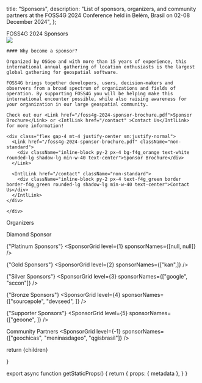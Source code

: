 
  title: "Sponsors",
  description: "List of sponsors, organizers, and community partners at the FOSS4G 2024 Conference held in Belém, Brasil on 02-08 December 2024",
};


<Heading bubble color="orange">
  FOSS4G 2024 Sponsors
</Heading>

<div className="grid space-y-4 mt-4">
  <div className="grid md:grid-cols-2 gap-4">  
    <div>
      <Image placeholder="blur" src={Foss4g2022OpeningSession} className="rounded-lg" />
    </div>
    <div className="">

    #### Why become a sponsor?

    Organized by OSGeo and with more than 15 years of experience, this international annual gathering of location enthusiasts is the largest global gathering for geospatial software.

    FOSS4G brings together developers, users, decision-makers and observers from a broad spectrum of organizations and fields of operation. By supporting FOSS4G you will be helping make this international encounter possible, while also raising awareness for your organization in our large geospatial community.

    Check out our <Link href="/foss4g-2024-sponsor-brochure.pdf">Sponsor Brochure</Link> or <IntlLink href="/contact" >Contact Us</IntlLink> for more information!

    <div class="flex gap-4 mt-4 justify-center sm:justify-normal">
      <Link href="/foss4g-2024-sponsor-brochure.pdf" className="non-standard">
        <div className="inline-block py-2 px-4 bg-f4g_orange text-white rounded-lg shadow-lg min-w-40 text-center">Sponsor Brochure</div>
      </Link>

      <IntlLink href="/contact" className="non-standard">
        <div className="inline-block py-2 px-4 text-f4g_green border border-f4g_green rounded-lg shadow-lg min-w-40 text-center">Contact Us</div>
      </IntlLink>
    </div>

    </div>

  </div>
</div>


<div className="border border-f4g_orange max-w-[800px] mx-auto my-8">
  <div className="bg-f4g_orange font-ubuntu text-white text-xl text-center py-1">
    Organizers
  </div>
  
  <div className="my-4">
    <SponsorGrid level={-1} sponsorNames={["osgeo", "osgeobrasil", "geolibres"]} />
  </div>
</div>


<ArrowHeading size={0}>Diamond Sponsor</ArrowHeading>
<SponsorGrid level={0} sponsorNames={[null]} />

<ArrowHeading size={1}>{"Platinum Sponsors"}</ArrowHeading>
<SponsorGrid level={1} sponsorNames={[null, null]} />

<ArrowHeading size={2}>{"Gold Sponsors"}</ArrowHeading>
<SponsorGrid level={2} sponsorNames={["kan",]} />

<ArrowHeading size={2}>{"Silver Sponsors"}</ArrowHeading>
<SponsorGrid level={3} sponsorNames={["google", "sccon"]} />

<ArrowHeading size={2}>{"Bronze Sponsors"}</ArrowHeading>
<SponsorGrid level={4} sponsorNames={["sourcepole", "devseed", ]} />

<ArrowHeading size={2}>{"Supporter Sponsors"}</ArrowHeading>
<SponsorGrid level={5} sponsorNames={["geoone", ]} />

<ArrowHeading size={2} color="orange">Community Partners</ArrowHeading>
<SponsorGrid level={-1} sponsorNames={["geochicas", "meninasdageo", "qgisbrasil"]} />


  return <MdxLayout metadata={metadata}>{children}</MdxLayout>

}

export async function getStaticProps() {
  return {
    props: {
      metadata
    },
  }
}